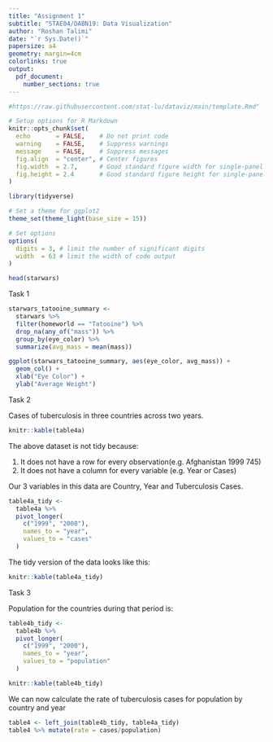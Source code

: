 ```yaml
---
title: "Assignment 1"
subtitle: "STAE04/DABN19: Data Visualization"
author: "Roshan Talimi"
date: "`r Sys.Date()`"
papersize: a4
geometry: margin=4cm
colorlinks: true
output:
  pdf_document:
    number_sections: true
---
```


```r
#https://raw.githubusercontent.com/stat-lu/dataviz/main/template.Rmd"
```

```r
# Setup options for R Markdown
knitr::opts_chunk$set(
  echo       = FALSE,    # Do not print code
  warning    = FALSE,    # Suppress warnings
  message    = FALSE,    # Suppress messages
  fig.align  = "center", # Center figures
  fig.width  = 2.7,      # Good standard figure width for single-panel figures
  fig.height = 2.4       # Good standard figure height for single-panel figures
)

library(tidyverse)

# Set a theme for ggplot2
theme_set(theme_light(base_size = 15))

# Set options
options(
  digits = 3, # limit the number of significant digits
  width  = 63 # limit the width of code output
)
```

```r
head(starwars)
```

Task 1

```r
starwars_tatooine_summary <-
  starwars %>% 
  filter(homeworld == "Tatooine") %>% 
  drop_na(any_of("mass")) %>% 
  group_by(eye_color) %>% 
  summarize(avg_mass = mean(mass))
```


```r
ggplot(starwars_tatooine_summary, aes(eye_color, avg_mass)) +
  geom_col() +
  xlab("Eye Color") +
  ylab("Average Weight")
```


Task 2

Cases of tuberculosis in three countries across two years.

```r
knitr::kable(table4a)
```

The above dataset is not tidy because:

1. It does not have a row for every observation(e.g. Afghanistan 1999 745)
2. It does not have a column for every variable (e.g. Year or Cases)

Our 3 variables in this data are Country, Year and Tuberculosis Cases.

```r
table4a_tidy <-
  table4a %>%
  pivot_longer(
    c("1999", "2000"), 
    names_to = "year", 
    values_to = "cases"
  )
```

The tidy version of the data looks like this:

```r
knitr::kable(table4a_tidy)
```
Task 3

Population for the countries during that period is:

```r
table4b_tidy <-
  table4b %>%
  pivot_longer(
    c("1999", "2000"), 
    names_to = "year", 
    values_to = "population"
  )
```

```r
knitr::kable(table4b_tidy)
```

We can now calculate the rate of tuberculosis cases for population by country and year

```r
table4 <- left_join(table4b_tidy, table4a_tidy)
table4 %>% mutate(rate = cases/population)
```






